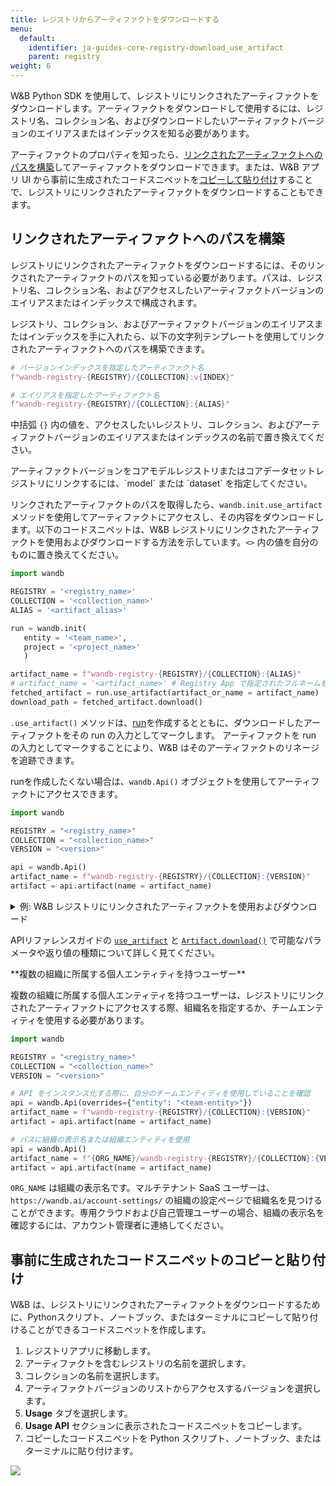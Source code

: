 ```yaml
---
title: レジストリからアーティファクトをダウンロードする
menu:
  default:
    identifier: ja-guides-core-registry-download_use_artifact
    parent: registry
weight: 6
---
```


W&B Python SDK を使用して、レジストリにリンクされたアーティファクトをダウンロードします。アーティファクトをダウンロードして使用するには、レジストリ名、コレクション名、およびダウンロードしたいアーティファクトバージョンのエイリアスまたはインデックスを知る必要があります。

アーティファクトのプロパティを知ったら、[リンクされたアーティファクトへのパスを構築](#construct-path-to-linked-artifact)してアーティファクトをダウンロードできます。または、W&B アプリ UI から事前に生成されたコードスニペットを[コピーして貼り付け](#copy-and-paste-pre-generated-code-snippet)することで、レジストリにリンクされたアーティファクトをダウンロードすることもできます。

## リンクされたアーティファクトへのパスを構築

レジストリにリンクされたアーティファクトをダウンロードするには、そのリンクされたアーティファクトのパスを知っている必要があります。パスは、レジストリ名、コレクション名、およびアクセスしたいアーティファクトバージョンのエイリアスまたはインデックスで構成されます。

レジストリ、コレクション、およびアーティファクトバージョンのエイリアスまたはインデックスを手に入れたら、以下の文字列テンプレートを使用してリンクされたアーティファクトへのパスを構築できます。

```python
# バージョンインデックスを指定したアーティファクト名
f"wandb-registry-{REGISTRY}/{COLLECTION}:v{INDEX}"

# エイリアスを指定したアーティファクト名
f"wandb-registry-{REGISTRY}/{COLLECTION}:{ALIAS}"
```

中括弧 `{}` 内の値を、アクセスしたいレジストリ、コレクション、およびアーティファクトバージョンのエイリアスまたはインデックスの名前で置き換えてください。

<Note>
アーティファクトバージョンをコアモデルレジストリまたはコアデータセットレジストリにリンクするには、`model` または `dataset` を指定してください。
</Note>

リンクされたアーティファクトのパスを取得したら、`wandb.init.use_artifact` メソッドを使用してアーティファクトにアクセスし、その内容をダウンロードします。以下のコードスニペットは、W&B レジストリにリンクされたアーティファクトを使用およびダウンロードする方法を示しています。`<>` 内の値を自分のものに置き換えてください。

```python
import wandb

REGISTRY = '<registry_name>'
COLLECTION = '<collection_name>'
ALIAS = '<artifact_alias>'

run = wandb.init(
   entity = '<team_name>',
   project = '<project_name>'
   )  

artifact_name = f"wandb-registry-{REGISTRY}/{COLLECTION}:{ALIAS}"
# artifact_name = '<artifact_name>' # Registry App で指定されたフルネームをコピーして貼り付け
fetched_artifact = run.use_artifact(artifact_or_name = artifact_name)  
download_path = fetched_artifact.download()  
```

`.use_artifact()` メソッドは、[run](/ja/guides/runs/)を作成するとともに、ダウンロードしたアーティファクトをその run の入力としてマークします。 アーティファクトを run の入力としてマークすることにより、W&B はそのアーティファクトのリネージを追跡できます。

runを作成したくない場合は、`wandb.Api()` オブジェクトを使用してアーティファクトにアクセスできます。

```python
import wandb

REGISTRY = "<registry_name>"
COLLECTION = "<collection_name>"
VERSION = "<version>"

api = wandb.Api()
artifact_name = f"wandb-registry-{REGISTRY}/{COLLECTION}:{VERSION}"
artifact = api.artifact(name = artifact_name)
```

<details>
<summary>例: W&B レジストリにリンクされたアーティファクトを使用およびダウンロード</summary>

次のコード例は、ユーザーが **Fine-tuned Models** レジストリにある `phi3-finetuned` というコレクションにリンクされたアーティファクトをダウンロードする方法を示しています。アーティファクトバージョンのエイリアスは `production` に設定されています。

```python
import wandb

TEAM_ENTITY = "product-team-applications"
PROJECT_NAME = "user-stories"

REGISTRY = "Fine-tuned Models"
COLLECTION = "phi3-finetuned"
ALIAS = 'production'

# 指定されたチームとプロジェクト内で run を初期化
run = wandb.init(entity=TEAM_ENTITY, project = PROJECT_NAME)

artifact_name = f"wandb-registry-{REGISTRY}/{COLLECTION}:{ALIAS}"

# アーティファクトにアクセスし、それをリネージ追跡のために run の入力としてマーク
fetched_artifact = run.use_artifact(artifact_or_name = name)  

# アーティファクトをダウンロード。ダウンロードされたコンテンツのパスを返します
downloaded_path = fetched_artifact.download()  
```
</details>

APIリファレンスガイドの [`use_artifact`](/ja/ref/python/run#use_artifact) と [`Artifact.download()`](/ja/ref/python/artifact#download) で可能なパラメータや返り値の種類について詳しく見てください。

<Note>
**複数の組織に所属する個人エンティティを持つユーザー**

複数の組織に所属する個人エンティティを持つユーザーは、レジストリにリンクされたアーティファクトにアクセスする際、組織名を指定するか、チームエンティティを使用する必要があります。

```python
import wandb

REGISTRY = "<registry_name>"
COLLECTION = "<collection_name>"
VERSION = "<version>"

# API をインスタンス化する際に、自分のチームエンティティを使用していることを確認
api = wandb.Api(overrides={"entity": "<team-entity>"})
artifact_name = f"wandb-registry-{REGISTRY}/{COLLECTION}:{VERSION}"
artifact = api.artifact(name = artifact_name)

# パスに組織の表示名または組織エンティティを使用
api = wandb.Api()
artifact_name = f"{ORG_NAME}/wandb-registry-{REGISTRY}/{COLLECTION}:{VERSION}"
artifact = api.artifact(name = artifact_name)
```

`ORG_NAME` は組織の表示名です。マルチテナント SaaS ユーザーは、`https://wandb.ai/account-settings/` の組織の設定ページで組織名を見つけることができます。専用クラウドおよび自己管理ユーザーの場合、組織の表示名を確認するには、アカウント管理者に連絡してください。
</Note>

## 事前に生成されたコードスニペットのコピーと貼り付け

W&B は、レジストリにリンクされたアーティファクトをダウンロードするために、Pythonスクリプト、ノートブック、またはターミナルにコピーして貼り付けることができるコードスニペットを作成します。

1. レジストリアプリに移動します。
2. アーティファクトを含むレジストリの名前を選択します。
3. コレクションの名前を選択します。
4. アーティファクトバージョンのリストからアクセスするバージョンを選択します。
5. **Usage** タブを選択します。
6. **Usage API** セクションに表示されたコードスニペットをコピーします。
7. コピーしたコードスニペットを Python スクリプト、ノートブック、またはターミナルに貼り付けます。

<Frame>
    <img src="/images/registry/find_usage_in_registry_ui.gif"  />
</Frame>
